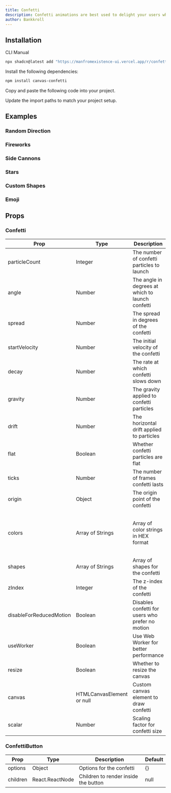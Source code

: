 ```yaml
---
title: Confetti
description: Confetti animations are best used to delight your users when something special happens
author: Bankkroll
---
```


<ComponentPreview name="confetti-basic-cannon" />

## Installation

<Tabs defaultValue="cli">

<TabsList>
  <TabsTrigger value="cli">CLI</TabsTrigger>
  <TabsTrigger value="manual">Manual</TabsTrigger>
</TabsList>
<TabsContent value="cli">

```bash
npx shadcn@latest add "https://manfromexistence-ui.vercel.app/r/confetti"
```

</TabsContent>

<TabsContent value="manual">

<Steps>

<Step>Install the following dependencies:</Step>

```bash
npm install canvas-confetti
```

<Step>Copy and paste the following code into your project.</Step>

<ComponentSource name="confetti" />

<Step>Update the import paths to match your project setup.</Step>

</Steps>

</TabsContent>

</Tabs>

## Examples

### Random Direction

<ComponentPreview name="confetti-random-direction" />

### Fireworks

<ComponentPreview name="confetti-fireworks" />

### Side Cannons

<ComponentPreview name="confetti-side-cannons" />

### Stars

<ComponentPreview name="confetti-stars" />

### Custom Shapes

<ComponentPreview name="confetti-custom-shapes" />

### Emoji

<ComponentPreview name="confetti-emoji" />

## Props

### Confetti

| Prop                    | Type                      | Description                                      | Default                                                                       |
| ----------------------- | ------------------------- | ------------------------------------------------ | ----------------------------------------------------------------------------- |
| particleCount           | Integer                   | The number of confetti particles to launch       | 50                                                                            |
| angle                   | Number                    | The angle in degrees at which to launch confetti | 90                                                                            |
| spread                  | Number                    | The spread in degrees of the confetti            | 45                                                                            |
| startVelocity           | Number                    | The initial velocity of the confetti             | 45                                                                            |
| decay                   | Number                    | The rate at which confetti slows down            | 0.9                                                                           |
| gravity                 | Number                    | The gravity applied to confetti particles        | 1                                                                             |
| drift                   | Number                    | The horizontal drift applied to particles        | 0                                                                             |
| flat                    | Boolean                   | Whether confetti particles are flat              | false                                                                         |
| ticks                   | Number                    | The number of frames confetti lasts              | 200                                                                           |
| origin                  | Object                    | The origin point of the confetti                 | `{ x: 0.5, y: 0.5 }`                                                          |
| colors                  | Array of Strings          | Array of color strings in HEX format             | ['#26ccff', '#a25afd', '#ff5e7e', '#88ff5a', '#fcff42', '#ffa62d', '#ff36ff'] |
| shapes                  | Array of Strings          | Array of shapes for the confetti                 | ['square', 'circle']                                                          |
| zIndex                  | Integer                   | The z-index of the confetti                      | 100                                                                           |
| disableForReducedMotion | Boolean                   | Disables confetti for users who prefer no motion | false                                                                         |
| useWorker               | Boolean                   | Use Web Worker for better performance            | true                                                                          |
| resize                  | Boolean                   | Whether to resize the canvas                     | true                                                                          |
| canvas                  | HTMLCanvasElement or null | Custom canvas element to draw confetti           | null                                                                          |
| scalar                  | Number                    | Scaling factor for confetti size                 | 1                                                                             |

### ConfettiButton

| Prop     | Type            | Description                          | Default |
| -------- | --------------- | ------------------------------------ | ------- |
| options  | Object          | Options for the confetti             | {}      |
| children | React.ReactNode | Children to render inside the button | null    |
